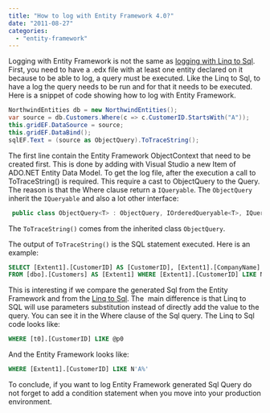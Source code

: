 ```yaml
---
title: "How to log with Entity Framework 4.0?"
date: "2011-08-27"
categories: 
  - "entity-framework"
---
```


Logging with Entity Framework is not the same as [logging with Linq to Sql](./how-to-log-with-linq-to-sql). First, you need to have a .edx file with at least one entity declared on it because to be able to log, a query must be executed. Like the Linq to Sql, to have a log the query needs to be run and for that it needs to be executed. Here is a snippet of code showing how to log with Entity Framework.

```csharp
NorthwindEntities db = new NorthwindEntities(); 
var source = db.Customers.Where(c => c.CustomerID.StartsWith("A")); 
this.gridEF.DataSource = source; 
this.gridEF.DataBind(); 
sqlEF.Text = (source as ObjectQuery).ToTraceString(); 
```

The first line contain the Entity Framework ObjectContext that need to be created first. This is done by adding with Visual Studio a new Item of ADO.NET Entity Data Model. To get the log file, after the execution a call to ToTraceString() is required. This require a cast to ObjectQuery to the Query. The reason is that the Where clause return a `IQueryable`. The `ObjectQuery` inherit the `IQueryable` and also a lot other interface:


```csharp
 public class ObjectQuery<T> : ObjectQuery, IOrderedQueryable<T>, IQueryable<T>, IEnumerable<T>, IOrderedQueryable, IQueryable, IEnumerable, IListSource 
```

The `ToTraceString()` comes from the inherited class `ObjectQuery`.

The output of `ToTraceString()` is the SQL statement executed. Here is an example:


```sql
SELECT [Extent1].[CustomerID] AS [CustomerID], [Extent1].[CompanyName] AS [CompanyName] 
FROM [dbo].[Customers] AS [Extent1] WHERE [Extent1].[CustomerID] LIKE N'A%' 
```

This is interesting if we compare the generated Sql from the Entity Framework and from the [Linq to Sql](./how-to-log-with-linq-to-sql). 
The  main difference is that Linq to SQL will use parameters substitution instead of directly add the value to the query. You can see it in the Where clause of the Sql query. The Linq to Sql code looks like:


```sql
WHERE [t0].[CustomerID] LIKE @p0
```

And the Entity Framework looks like:

```sql
WHERE [Extent1].[CustomerID] LIKE N'A%'
```

To conclude, if you want to log Entity Framework generated Sql Query do not forget to add a condition statement when you move into your production environment.
